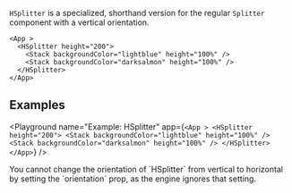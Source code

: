 `HSplitter` is a specialized, shorthand version for the regular `Splitter` component with a vertical orientation.

```ueml copy
<App >
  <HSplitter height="200">
    <Stack backgroundColor="lightblue" height="100%" />
    <Stack backgroundColor="darksalmon" height="100%" />
  </HSplitter>
</App>
```

## Examples

<Playground
  name="Example: HSplitter"
  app={`
    <App >
      <HSplitter height="200">
        <Stack backgroundColor="lightblue" height="100%" />
        <Stack backgroundColor="darksalmon" height="100%" />
      </HSplitter>
    </App>
  `}
/>

<Callout type="info" emoji="📔">
You cannot change the orientation of `HSplitter` from vertical to horizontal by setting the `orientation` prop, as the engine ignores that setting.
</Callout>
